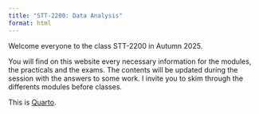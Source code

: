 ```yaml
---
title: "STT-2200: Data Analysis"
format: html
---
```


Welcome everyone to the class STT-2200 in Autumn 2025.

You will find on this website every necessary information for the modules, the practicals and the exams. The contents will be updated during the session with the answers to some work. I invite you to skim through the differents modules before classes.

This is [Quarto](https://quarto.org/docs/websites).
